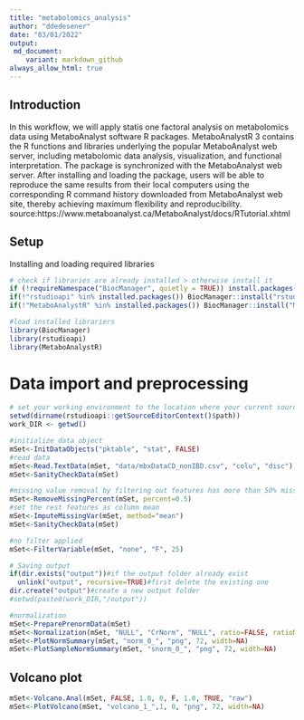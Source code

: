 ```yaml
---
title: "metabolomics_analysis"
author: "ddedesener"
date: "03/01/2022"
output:
 md_document:
    variant: markdown_github
always_allow_html: true
---
```


## Introduction
In this workflow, we will apply statis one factoral analysis on metabolomics data
using MetaboAnalyst software R packages.
MetaboAnalystR 3 contains the R functions and libraries underlying the popular MetaboAnalyst web server, including metabolomic data analysis, visualization, and functional interpretation. The package is synchronized with the MetaboAnalyst web server. After installing and loading the package, users will be able to reproduce the same results from their local computers using the corresponding R command history downloaded from MetaboAnalyst web site, thereby achieving maximum flexibility and reproducibility.
source:https://www.metaboanalyst.ca/MetaboAnalyst/docs/RTutorial.xhtml

## Setup
Installing and loading required libraries
```r
# check if libraries are already installed > otherwise install it
if (!requireNamespace("BiocManager", quietly = TRUE)) install.packages("BiocManager")
if(!"rstudioapi" %in% installed.packages()) BiocManager::install("rstudioapi")
if(!"MetaboAnalystR" %in% installed.packages()) BiocManager::install("MetaboAnalystR")

#load installed librariers
library(BiocManager)
library(rstudioapi)
library(MetaboAnalystR)
```

# Data import and preprocessing
```r
# set your working environment to the location where your current source file is saved into.
setwd(dirname(rstudioapi::getSourceEditorContext()$path))
work_DIR <- getwd()

#initialize data object
mSet<-InitDataObjects("pktable", "stat", FALSE)
#read data
mSet<-Read.TextData(mSet, "data/mbxDataCD_nonIBD.csv", "colu", "disc");
mSet<-SanityCheckData(mSet)

#missing value removal by filtering out features has more than 50% missing
mSet<-RemoveMissingPercent(mSet, percent=0.5)
#set the rest features as column mean
mSet<-ImputeMissingVar(mSet, method="mean")
mSet<-SanityCheckData(mSet)

#no filter applied
mSet<-FilterVariable(mSet, "none", "F", 25)

# Saving output
if(dir.exists("output"))#if the output folder already exist
  unlink("output", recursive=TRUE)#first delete the existing one
dir.create("output")#create a new output folder
#setwd(paste0(work_DIR,"/output"))

#normalization
mSet<-PreparePrenormData(mSet)
mSet<-Normalization(mSet, "NULL", "CrNorm", "NULL", ratio=FALSE, ratioNum=20)
mSet<-PlotNormSummary(mSet, "norm_0_", "png", 72, width=NA)
mSet<-PlotSampleNormSummary(mSet, "snorm_0_", "png", 72, width=NA)
```

## Volcano plot
```r
mSet<-Volcano.Anal(mSet, FALSE, 1.0, 0, F, 1.0, TRUE, "raw")
mSet<-PlotVolcano(mSet, "volcano_1_",1, 0, "png", 72, width=NA)
```

